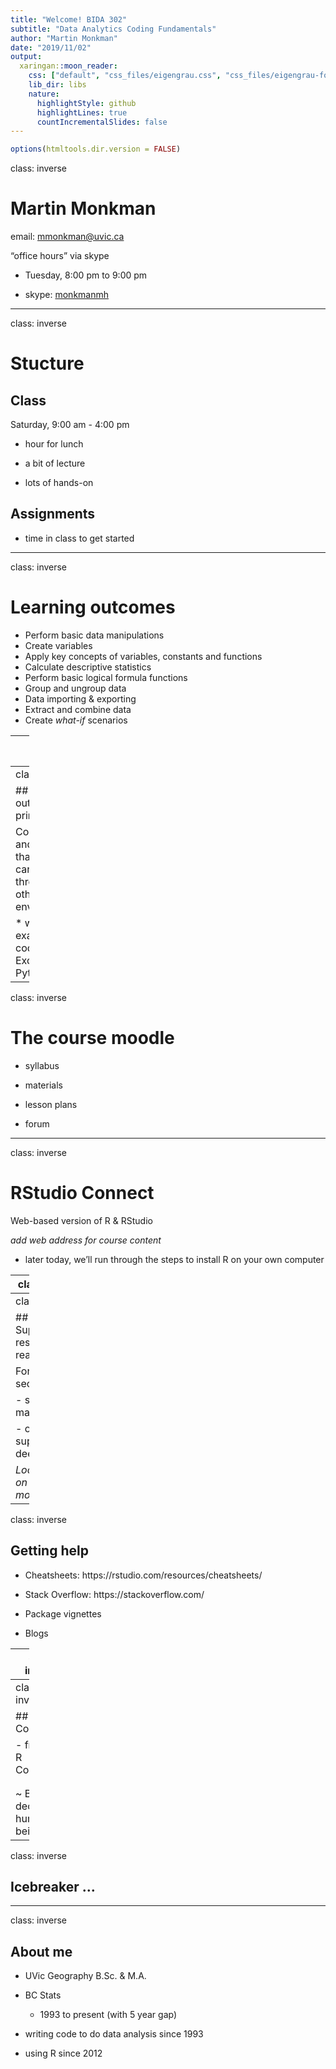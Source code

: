 ```yaml
---
title: "Welcome! BIDA 302"
subtitle: "Data Analytics Coding Fundamentals"
author: "Martin Monkman"
date: "2019/11/02"
output:
  xaringan::moon_reader:
    css: ["default", "css_files/eigengrau.css", "css_files/eigengrau-fonts.css"]    
    lib_dir: libs
    nature:
      highlightStyle: github
      highlightLines: true
      countIncrementalSlides: false
---
```



```r
options(htmltools.dir.version = FALSE)
```

class: inverse

# Martin Monkman

email:  <a href="mailto:<mmonkman@uvic.ca>">mmonkman@uvic.ca</a>

"office hours" via skype

* Tuesday, 8:00 pm to 9:00 pm
  
*  skype: <a href="callto:<monkmanmh>">monkmanmh</a>



---

class: inverse


# Stucture

## Class

Saturday, 9:00 am - 4:00 pm

* hour for lunch

* a bit of lecture

* lots of hands-on

## Assignments

* time in class to get started

 

---

class: inverse

# Learning outcomes

- Perform basic data manipulations
- Create variables
- Apply key concepts of variables, constants and functions
- Calculate descriptive statistics
- Perform basic logical formula functions
- Group and ungroup data
- Data importing & exporting
- Extract and combine data
- Create _what-if_ scenarios



---
class: inverse


## Meta outcome 1: using **R**

Programming environment designed for statistical analysis / data science 

* Focus on one tool, so you get good at that


---
class: inverse


## Meta outcome 2: principles 

Concepts and practices that you can carry through to other environments

* will have examples of coding in Excel and Python



---

class: inverse

# The course moodle

<link>

* syllabus

* materials

* lesson plans

* forum

---

class: inverse

# RStudio Connect

Web-based version of R & RStudio

_add web address for course content_

* later today, we'll run through the steps to install R on your own computer



---
class: inverse


# Text book

Hadley Wickham & Garrett Grolemund, _R for Data Science_

* website: [r4ds.had.co.nz](https://r4ds.had.co.nz/)

![R for Data Science](../img/r4ds.png)


---
class: inverse



## Supplementary resources and readings

For each section:

- specific material

- optional: supplementary deeper-dives

_Look for this on the course moodle_


---
class: inverse


## Getting help

* Cheatsheets: https://rstudio.com/resources/cheatsheets/

* Stack Overflow: https://stackoverflow.com/

* Package vignettes

* Blogs


---
class: inverse



## Collaboration & community

IRL we work together

"To teach is to learn twice"

The R user community:

* welcoming & non-judgemental

* twitter #rstats

* in-person: conferences & user groups

* RLadies

* hex stickers!


---
class: inverse


## Code of Conduct

- from the R Consortium

<p>

<p>

~ Be a decent human being


---
class: inverse


## Icebreaker ...


---
class: inverse


## About me


* UVic Geography B.Sc. & M.A.

* BC Stats 

  - 1993 to present (with 5 year gap)

* writing code to do data analysis since 1993

* using R since 2012




